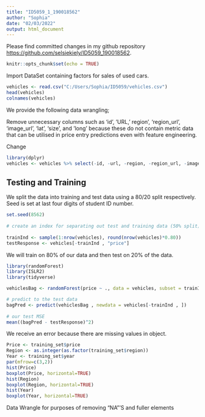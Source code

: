 ```yaml
---
title: "ID5059_1_190018562"
author: "Sophia"
date: "02/03/2022"
output: html_document
---
```


Please find committed changes in my github repository <https://github.com/selsiekiely/ID5059_190018562>.

```r
knitr::opts_chunk$set(echo = TRUE)
```

Import DataSet containing factors for sales of used cars.

```r
vehicles <- read.csv("C:/Users/Sophia/ID5059/vehicles.csv")
head(vehicles)
colnames(vehicles)
```
We provide the following data wrangling;

Remove unnecessary columns such as ‘id’, ’URL,’ region’, ‘region_url’, ‘image_url’, ‘lat’, ‘size’, and ’long’ because these do not contain metric data that can be utilised in price entry predictions even with feature engineering.

Change 

```r
library(dplyr)
vehicles <- vehicles %>% select(-id, -url, -region, -region_url, -image_url, -lat, -size, -long)
```

## Testing and Training

We split the data into training and test data using a 80/20 split respectively. Seed is set at last
four digits of student ID number.

```r
set.seed(8562)
  
# create an index for separating out test and training data (50% split) 
  
trainInd <- sample(1:nrow(vehicles), round(nrow(vehicles)*0.80))
testResponse <- vehicles[-trainInd , "price"]
```

We will train on 80% of our data and then test on 20% of the data.

```r
library(randomForest)
library(ISLR2)
library(tidyverse)
```

```r
vehiclesBag <- randomForest(price ~ ., data = vehicles, subset = trainInd, mtry = 12, ntree = 25)

# predict to the test data 
bagPred <- predict(vehiclesBag , newdata = vehicles[-trainInd , ])
  
# our test MSE
mean((bagPred - testResponse)^2)
```
We receive an error because there are missing values in object.

```r
Price <- training_set$price
Region <- as.integer(as.factor(training_set$region))
Year <- training_set$year
par(mfrow=c(3,2))
hist(Price)
boxplot(Price, horizontal=TRUE)
hist(Region)
boxplot(Region, horizontal=TRUE)
hist(Year)
boxplot(Year, horizontal=TRUE)
```

Data Wrangle for purposes of removing "NA"'S and fuller elements

```r
```